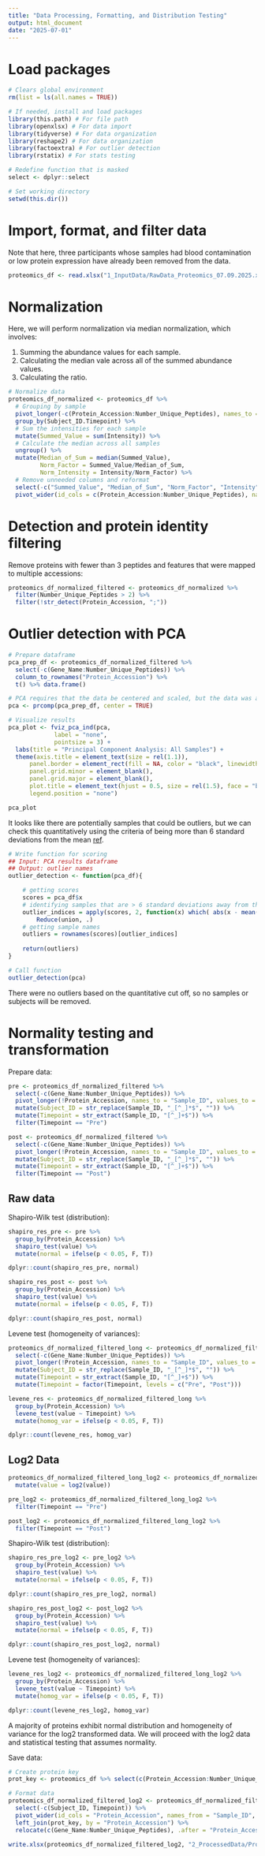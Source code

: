 ```yaml
---
title: "Data Processing, Formatting, and Distribution Testing"
output: html_document
date: "2025-07-01"
---
```


# Load packages

```r
# Clears global environment
rm(list = ls(all.names = TRUE)) 

# If needed, install and load packages
library(this.path) # For file path
library(openxlsx) # For data import
library(tidyverse) # For data organization
library(reshape2) # For data organization
library(factoextra) # For outlier detection
library(rstatix) # For stats testing

# Redefine function that is masked
select <- dplyr::select

# Set working directory
setwd(this.dir())
```

# Import, format, and filter data

Note that here, three participants whose samples had blood contamination or low protein expression have already been removed from the data. 

```r
proteomics_df <- read.xlsx("1_InputData/RawData_Proteomics_07.09.2025.xlsx") 
```


# Normalization

Here, we will perform normalization via median normalization, which involves:

1. Summing the abundance values for each sample.
2. Calculating the median vale across all of the summed abundance values. 
3. Calculating the ratio.

```r
# Normalize data
proteomics_df_normalized <- proteomics_df %>%
  # Grouping by sample
  pivot_longer(-c(Protein_Accession:Number_Unique_Peptides), names_to = "Subject_ID.Timepoint", values_to = "Intensity") %>%
  group_by(Subject_ID.Timepoint) %>%
  # Sum the intensities for each sample
  mutate(Summed_Value = sum(Intensity)) %>%
  # Calculate the median across all samples
  ungroup() %>%
  mutate(Median_of_Sum = median(Summed_Value),
         Norm_Factor = Summed_Value/Median_of_Sum,
         Norm_Intensity = Intensity/Norm_Factor) %>%
  # Remove unneeded columns and reformat
  select(-c("Summed_Value", "Median_of_Sum", "Norm_Factor", "Intensity")) %>%
  pivot_wider(id_cols = c(Protein_Accession:Number_Unique_Peptides), names_from = "Subject_ID.Timepoint", values_from = "Norm_Intensity")
```

# Detection and protein identity filtering

Remove proteins with fewer than 3 peptides and features that were mapped to multiple accessions:
```r
proteomics_df_normalized_filtered <- proteomics_df_normalized %>%
  filter(Number_Unique_Peptides > 2) %>%
  filter(!str_detect(Protein_Accession, ";"))
```

# Outlier detection with PCA

```r
# Prepare dataframe
pca_prep_df <- proteomics_df_normalized_filtered %>%
  select(-c(Gene_Name:Number_Unique_Peptides)) %>%
  column_to_rownames("Protein_Accession") %>%
  t() %>% data.frame()

# PCA requires that the data be centered and scaled, but the data was already scaled with the peptide normalization step
pca <- prcomp(pca_prep_df, center = TRUE) 

# Visualize results
pca_plot <- fviz_pca_ind(pca, 
             label = "none",
             pointsize = 3) +
  labs(title = "Principal Component Analysis: All Samples") +
  theme(axis.title = element_text(size = rel(1.1)),
      panel.border = element_rect(fill = NA, color = "black", linewidth = 0.3),
      panel.grid.minor = element_blank(),
      panel.grid.major = element_blank(), 
      plot.title = element_text(hjust = 0.5, size = rel(1.5), face = "bold"),
      legend.position = "none")

pca_plot
```

It looks like there are potentially samples that could be outliers, but we can check this quantitatively using the criteria of being more than 6 standard deviations from the mean [ref](https://privefl.github.io/blog/detecting-outlier-samples-in-pca/).

```r
# Write function for scoring
## Input: PCA results dataframe
## Output: outlier names
outlier_detection <- function(pca_df){

    # getting scores
    scores = pca_df$x
    # identifying samples that are > 6 standard deviations away from the mean
    outlier_indices = apply(scores, 2, function(x) which( abs(x - mean(x)) > (6 * sd(x)) )) %>%
        Reduce(union, .)
    # getting sample names
    outliers = rownames(scores)[outlier_indices]
    
    return(outliers)
}

# Call function
outlier_detection(pca)
```

There were no outliers based on the quantitative cut off, so no samples or subjects will be removed.

# Normality testing and transformation

Prepare data:
```r
pre <- proteomics_df_normalized_filtered %>% 
  select(-c(Gene_Name:Number_Unique_Peptides)) %>%
  pivot_longer(!Protein_Accession, names_to = "Sample_ID", values_to = "value") %>%
  mutate(Subject_ID = str_replace(Sample_ID, "_[^_]*$", "")) %>%
  mutate(Timepoint = str_extract(Sample_ID, "[^_]+$")) %>%
  filter(Timepoint == "Pre")

post <- proteomics_df_normalized_filtered %>% 
  select(-c(Gene_Name:Number_Unique_Peptides)) %>%
  pivot_longer(!Protein_Accession, names_to = "Sample_ID", values_to = "value") %>%
  mutate(Subject_ID = str_replace(Sample_ID, "_[^_]*$", "")) %>%
  mutate(Timepoint = str_extract(Sample_ID, "[^_]+$")) %>%
  filter(Timepoint == "Post")
```


## Raw data

Shapiro-Wilk test (distribution):
```r
shapiro_res_pre <- pre %>%
  group_by(Protein_Accession) %>%
  shapiro_test(value) %>%
  mutate(normal = ifelse(p < 0.05, F, T))

dplyr::count(shapiro_res_pre, normal)
```


```r
shapiro_res_post <- post %>%
  group_by(Protein_Accession) %>%
  shapiro_test(value) %>%
  mutate(normal = ifelse(p < 0.05, F, T))

dplyr::count(shapiro_res_post, normal)
```

Levene test (homogeneity of variances):
```r
proteomics_df_normalized_filtered_long <- proteomics_df_normalized_filtered %>% 
  select(-c(Gene_Name:Number_Unique_Peptides)) %>%
  pivot_longer(!Protein_Accession, names_to = "Sample_ID", values_to = "value") %>%
  mutate(Subject_ID = str_replace(Sample_ID, "_[^_]*$", "")) %>%
  mutate(Timepoint = str_extract(Sample_ID, "[^_]+$")) %>%
  mutate(Timepoint = factor(Timepoint, levels = c("Pre", "Post")))

levene_res <- proteomics_df_normalized_filtered_long %>%
  group_by(Protein_Accession) %>%
  levene_test(value ~ Timepoint) %>%
  mutate(homog_var = ifelse(p < 0.05, F, T))

dplyr::count(levene_res, homog_var)
```

## Log2 Data

```r
proteomics_df_normalized_filtered_long_log2 <- proteomics_df_normalized_filtered_long %>%
  mutate(value = log2(value))

pre_log2 <- proteomics_df_normalized_filtered_long_log2 %>%
  filter(Timepoint == "Pre")

post_log2 <- proteomics_df_normalized_filtered_long_log2 %>%
  filter(Timepoint == "Post")
```

Shapiro-Wilk test (distribution):
```r
shapiro_res_pre_log2 <- pre_log2 %>%
  group_by(Protein_Accession) %>%
  shapiro_test(value) %>%
  mutate(normal = ifelse(p < 0.05, F, T))

dplyr::count(shapiro_res_pre_log2, normal)
```

```r
shapiro_res_post_log2 <- post_log2 %>%
  group_by(Protein_Accession) %>%
  shapiro_test(value) %>%
  mutate(normal = ifelse(p < 0.05, F, T))

dplyr::count(shapiro_res_post_log2, normal)
```

Levene test (homogeneity of variances):
```r
levene_res_log2 <- proteomics_df_normalized_filtered_long_log2 %>%
  group_by(Protein_Accession) %>%
  levene_test(value ~ Timepoint) %>%
  mutate(homog_var = ifelse(p < 0.05, F, T))

dplyr::count(levene_res_log2, homog_var)
```


A majority of proteins exhibit normal distribution and homogeneity of variance for the log2 transformed data. We will proceed with the log2 data and statistical testing that assumes normality.

Save data:
```r
# Create protein key 
prot_key <- proteomics_df %>% select(c(Protein_Accession:Number_Unique_Peptides))

# Format data
proteomics_df_normalized_filtered_log2 <- proteomics_df_normalized_filtered_long_log2 %>%
  select(-c(Subject_ID, Timepoint)) %>%
  pivot_wider(id_cols = "Protein_Accession", names_from = "Sample_ID", values_from = "value") %>%
  left_join(prot_key, by = "Protein_Accession") %>%
  relocate(c(Gene_Name:Number_Unique_Peptides), .after = "Protein_Accession")

write.xlsx(proteomics_df_normalized_filtered_log2, "2_ProcessedData/ProcessedData_Proteomics_Norm_Filt_Log2_07.29.2025.xlsx")
```





